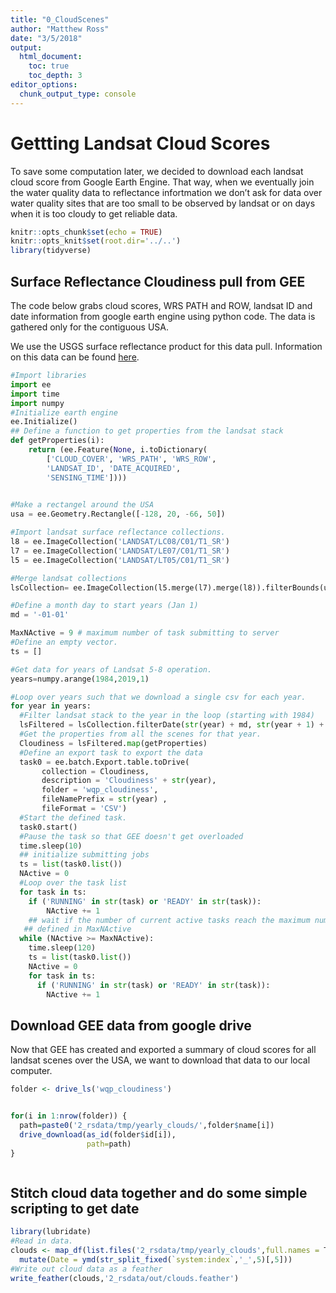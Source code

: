 ```yaml
---
title: "0_CloudScenes"
author: "Matthew Ross"
date: "3/5/2018"
output:
  html_document:
    toc: true
    toc_depth: 3
editor_options: 
  chunk_output_type: console
---
```



# Gettting Landsat Cloud Scores

To save some computation later, we decided to download each landsat cloud score from Google Earth Engine. That way, when we eventually join the water quality data to reflectance infortmation we don't ask for data over water quality sites that are too small to be observed by landsat or on days when it is too cloudy to get reliable data. 

```r
knitr::opts_chunk$set(echo = TRUE)
knitr::opts_knit$set(root.dir='../..')
library(tidyverse)
```


## Surface Reflectance Cloudiness pull from GEE

The code below grabs cloud scores, WRS PATH and ROW, landsat ID and date information from google earth engine using python code. The data is gathered only for the contiguous USA. 

We use the USGS surface reflectance product for this data pull. Information on this data can be found [here](https://landsat.usgs.gov/landsat-surface-reflectance).


```python
#Import libraries
import ee
import time
import numpy
#Initialize earth engine
ee.Initialize()
## Define a function to get properties from the landsat stack
def getProperties(i):
    return (ee.Feature(None, i.toDictionary(
        ['CLOUD_COVER', 'WRS_PATH', 'WRS_ROW',
        'LANDSAT_ID', 'DATE_ACQUIRED',
        'SENSING_TIME'])))
        

#Make a rectangel around the USA
usa = ee.Geometry.Rectangle([-128, 20, -66, 50])

#Import landsat surface reflectance collections.
l8 = ee.ImageCollection('LANDSAT/LC08/C01/T1_SR')
l7 = ee.ImageCollection('LANDSAT/LE07/C01/T1_SR') 
l5 = ee.ImageCollection('LANDSAT/LT05/C01/T1_SR')

#Merge landsat collections
lsCollection= ee.ImageCollection(l5.merge(l7).merge(l8)).filterBounds(usa)

#Define a month day to start years (Jan 1)
md = '-01-01'

MaxNActive = 9 # maximum number of task submitting to server
#Define an empty vector.
ts = []

#Get data for years of Landsat 5-8 operation. 
years=numpy.arange(1984,2019,1)

#Loop over years such that we download a single csv for each year. 
for year in years:
  #Filter landsat stack to the year in the loop (starting with 1984)
  lsFiltered = lsCollection.filterDate(str(year) + md, str(year + 1) + md)
  #Get the properties from all the scenes for that year. 
  Cloudiness = lsFiltered.map(getProperties)
  #Define an export task to export the data
  task0 = ee.batch.Export.table.toDrive(
       collection = Cloudiness,
       description = 'Cloudiness' + str(year),
       folder = 'wqp_cloudiness',
       fileNamePrefix = str(year) ,
       fileFormat = 'CSV')
  #Start the defined task. 
  task0.start()
  #Pause the task so that GEE doesn't get overloaded
  time.sleep(10)
  ## initialize submitting jobs
  ts = list(task0.list())
  NActive = 0
  #Loop over the task list
  for task in ts:
    if ('RUNNING' in str(task) or 'READY' in str(task)):
        NActive += 1       
    ## wait if the number of current active tasks reach the maximum number
   ## defined in MaxNActive
  while (NActive >= MaxNActive):
    time.sleep(120)
    ts = list(task0.list())
    NActive = 0
    for task in ts:
      if ('RUNNING' in str(task) or 'READY' in str(task)):
        NActive += 1
```


## Download GEE data from google drive

Now that GEE has created and exported a summary of cloud scores for all landsat scenes over the USA, we want to download that data to our local computer. 

```r
folder <- drive_ls('wqp_cloudiness')


for(i in 1:nrow(folder)) {
  path=paste0('2_rsdata/tmp/yearly_clouds/',folder$name[i])
  drive_download(as_id(folder$id[i]),
                 path=path)
}



```


## Stitch cloud data together and do some simple scripting to get date 


```r
library(lubridate)
#Read in data. 
clouds <- map_df(list.files('2_rsdata/tmp/yearly_clouds',full.names = T),read_csv) %>%
  mutate(Date = ymd(str_split_fixed(`system:index`,'_',5)[,5])) 
#Write out cloud data as a feather
write_feather(clouds,'2_rsdata/out/clouds.feather')

```

